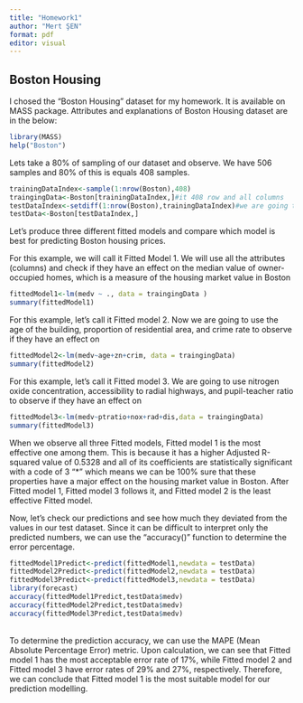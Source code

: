 ```yaml
---
title: "Homework1"
author: "Mert ŞEN"
format: pdf
editor: visual
---
```


## Boston Housing

I chosed the "Boston Housing" dataset for my homework. It is available on MASS package. Attributes and explanations of Boston Housing dataset are in the below:

```r
library(MASS)
help("Boston")
```

Lets take a 80% of sampling of our dataset and observe. We have 506 samples and 80% of this is equals 408 samples.

```r
trainingDataIndex<-sample(1:nrow(Boston),408)
traingingData<-Boston[trainingDataIndex,]#it 408 row and all columns
testDataIndex<-setdiff(1:nrow(Boston),trainingDataIndex)#we are going to use this when we are maing a prediction
testData<-Boston[testDataIndex,]

```

Let's produce three different fitted models and compare which model is best for predicting Boston housing prices.

For this example, we will call it Fitted Model 1. We will use all the attributes (columns) and check if they have an effect on the median value of owner-occupied homes, which is a measure of the housing market value in Boston

```r


fittedModel1<-lm(medv ~ ., data = traingingData )
summary(fittedModel1)
```

For this example, let's call it Fitted model 2. Now we are going to use the age of the building, proportion of residential area, and crime rate to observe if they have an effect on

```r
fittedModel2<-lm(medv~age+zn+crim, data = traingingData)
summary(fittedModel2)
```

For this example, let's call it Fitted model 3. We are going to use nitrogen oxide concentration, accessibility to radial highways, and pupil-teacher ratio to observe if they have an effect on

```r
fittedModel3<-lm(medv~ptratio+nox+rad+dis,data = traingingData)
summary(fittedModel3)
```

When we observe all three Fitted models, Fitted model 1 is the most effective one among them. This is because it has a higher Adjusted R-squared value of 0.5328 and all of its coefficients are statistically significant with a code of 3 "\*" which means we can be 100% sure that these properties have a major effect on the housing market value in Boston. After Fitted model 1, Fitted model 3 follows it, and Fitted model 2 is the least effective Fitted model.

Now, let's check our predictions and see how much they deviated from the values in our test dataset. Since it can be difficult to interpret only the predicted numbers, we can use the "accuracy()" function to determine the error percentage.

```r
fittedModel1Predict<-predict(fittedModel1,newdata = testData)
fittedModel2Predict<-predict(fittedModel2,newdata = testData)
fittedModel3Predict<-predict(fittedModel3,newdata = testData)
library(forecast)
accuracy(fittedModel1Predict,testData$medv)
accuracy(fittedModel2Predict,testData$medv)
accuracy(fittedModel3Predict,testData$medv)
```

\
To determine the prediction accuracy, we can use the MAPE (Mean Absolute Percentage Error) metric. Upon calculation, we can see that Fitted model 1 has the most acceptable error rate of 17%, while Fitted model 2 and Fitted model 3 have error rates of 29% and 27%, respectively. Therefore, we can conclude that Fitted model 1 is the most suitable model for our prediction modelling.
